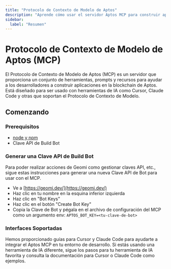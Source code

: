 ```yaml
---
title: "Protocolo de Contexto de Modelo de Aptos"
description: "Aprende cómo usar el servidor Aptos MCP para construir aplicaciones con herramientas de IA como Cursor y Claude Code"
sidebar:
  label: "Resumen"
---
```



# Protocolo de Contexto de Modelo de Aptos (MCP)

El Protocolo de Contexto de Modelo de Aptos (MCP) es un servidor que proporciona un conjunto de herramientas, prompts y recursos para ayudar a los desarrolladores a construir aplicaciones en la blockchain de Aptos. Está diseñado para ser usado con herramientas de IA como Cursor, Claude Code y otras que soportan el Protocolo de Contexto de Modelo.

## Comenzando

### Prerequisitos

- [node y npm](https://nodejs.org/en)
- Clave API de Build Bot

### Generar una Clave API de Build Bot

Para poder realizar acciones de Geomi como gestionar claves API, etc., sigue estas instrucciones para generar una nueva Clave API de Bot para usar con el MCP.

- Ve a [https://geomi.dev/](https://geomi.dev/)
- Haz clic en tu nombre en la esquina inferior izquierda
- Haz clic en "Bot Keys"
- Haz clic en el botón "Create Bot Key"
- Copia la Clave de Bot y pégala en el archivo de configuración del MCP como un argumento env: `APTOS_BOT_KEY=<tu-clave-de-bot>`

### Interfaces Soportadas

Hemos proporcionado guías para Cursor y Claude Code para ayudarte a integrar el Aptos MCP en tu entorno de desarrollo. Si estás usando una herramienta de IA diferente, sigue los pasos para tu herramienta de IA favorita y consulta la documentación para Cursor o Claude Code como ejemplos.

<CardGrid>
  <LinkCard href="/es/build/ai/aptos-mcp/claude" title="Claude Code" description="Configuración para Claude Code" />

  <LinkCard href="/es/build/ai/aptos-mcp/cursor" title="Cursor" description="Configuración para Cursor" />
</CardGrid>
